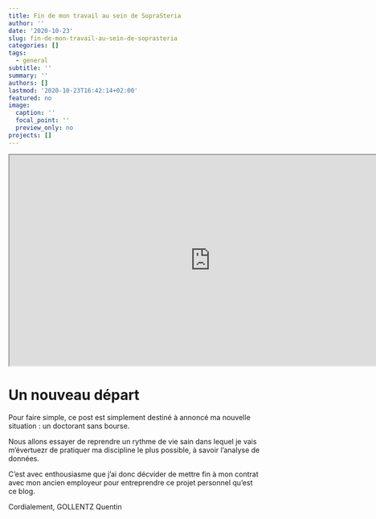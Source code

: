 ```yaml
---
title: Fin de mon travail au sein de SopraSteria
author: ''
date: '2020-10-23'
slug: fin-de-mon-travail-au-sein-de-soprasteria
categories: []
tags:
  - general
subtitle: ''
summary: ''
authors: []
lastmod: '2020-10-23T16:42:14+02:00'
featured: no
image:
  caption: ''
  focal_point: ''
  preview_only: no
projects: []
---
```

<iframe width="800" height="420"
  src="https://www.youtube.com/watch?v=E7xFtjqNRZw">
</iframe>

# Un nouveau départ

Pour faire simple, ce post est simplement destiné à annoncé ma nouvelle situation : un doctorant sans bourse.

Nous allons essayer de reprendre un rythme de vie sain dans lequel je vais m'évertuezr de pratiquer ma discipline le plus possible, à savoir l'analyse de données.

C'est avec enthousiasme que j'ai donc décvider de mettre fin à mon contrat avec mon ancien employeur pour entreprendre ce projet personnel qu'est ce blog.

Cordialement,
GOLLENTZ Quentin
